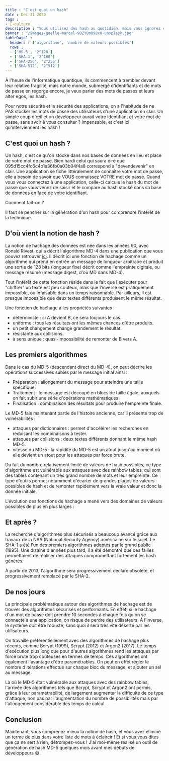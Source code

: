 ```yaml
---
title : "C'est quoi un hash"
date : Dec 31 2050
tags :
- I-culture
description : "Vous utilisez des hash au quotidien, mais vous ignorez ce que c'est ? Découvrons-le ensemble !"
banner : "/images/gaelle-marcel-9DZY0mO98xU-unsplash.jpg"
tableData1 :
  headers : ['algorithme', 'nombre de valeurs possibles']
  rows :
  - ['MD-5', '2^128']
  - ['SHA-1', '2^160']
  - ['SHA-256', '2^256']
  - ['SHA-512', '2^512']
---
```


À l'heure de l'informatique quantique, ils commencent à trembler devant leur relative fragilité, mais notre monde, submergé d'identifiants et de mots de passe en regorge encore, je veux parler des mots de passes et leurs alter egos, les hash.

Pour notre sécurité et la sécurité des applications, on a l'habitude de ne PAS stocker les mots de passe des utilisateurs d'une application en clair. Un simple coup d'œil et un développeur aurait votre identifiant et votre mot de passe, sans avoir à vous consulter ? Impensable, et c'est ici qu'interviennent les hash !

## C'est quoi un hash ?

Un hash, c'est ce qu'on stocke dans nos bases de données en lieu et place de votre mot de passe. Bien hardi celui qui saura dire que 095d15cc4fc6c4b1a36fb0a03b04f4a8 correspond à "devendevenir" en clair. Une application se fiche littéralement de connaître votre mot de passe, elle a besoin de savoir que VOUS connaissez VOTRE mot de passe. Quand vous vous connectez à une application, celle-ci calcule le hash du mot de passe que vous venez de saisir et le compare au hash stocké dans sa base de données en face de votre identifiant. 

Comment fait-on ?

Il faut se pencher sur la génération d'un hash pour comprendre l'intérêt de la technique.

## D'où vient la notion de hash ?

La notion de hachage des données est née dans les années 90, avec Ronald Rivest, qui a décrit l'algorithme MD-4 dans une publication que vous pouvez retrouver [ici](https://link.springer.com/chapter/10.1007/3-540-38424-3_22). Il décrit ici une fonction de hachage comme un algorithme qui prend en entrée un message de longueur arbitraire et produit une sortie de 128 bits (longueur fixe) décrit comme l'empreinte digitale, ou message résumé (message digest, d'où MD dans MD-4).

Tout l'intérêt de cette fonction réside dans le fait que l'exécuter pour "chiffrer" un texte est peu coûteux, mais que l'inverse est pratiquement impossible, ou infaisable dans un temps raisonnable. Par ailleurs, il est presque impossible que deux textes différents produisent le même résultat.

Une fonction de hachage a les propriétés suivantes :

- déterministe : si A devient B, ce sera toujours le cas.
- uniforme : tous les résultats ont les mêmes chances d'être produits.
- un petit changement change grandement le résultat.
- résistante aux collisions.
- à sens unique : quasi-impossibilité de remonter de B vers A.

## Les premiers algorithmes

Dans le cas du MD-5 (descendant direct du MD-4), on peut décrire les opérations successives subies par le message initial ainsi :

- Préparation : allongement du message pour atteindre une taille spécifique.
- Traitement : le message est découpé en blocs de taille égale, auxquels on fait subir une série d'opérations mathématiques.
- Finalisation : combinaison des résultats pour produire l'empreinte finale.

Le MD-5 fais maintenant partie de l'histoire ancienne, car il présente trop de vulnérabilités :

- attaques par dictionnaires : permet d'accélérer les recherches en réduisant les combinaisons à tester.
- attaques par collisions : deux textes différents donnant le même hash MD-5.
- vitesse du MD-5 : la rapidité du MD-5 est un atout jusqu'au moment où elle devient un atout pour les attaques par force brute.

Du fait du nombre relativement limité de valeurs de hash possibles, ce type d'algorithme est vulnérable aux attaques avec des rainbow tables, qui sont des tables contenant un très grand nombre de mots et leur empreinte. Ce type d'outils permet notamment d'écarter de grandes plages de valeurs possibles de hash et de remonter rapidement vers la vraie valeur et donc la donnée initiale.

L'évolution des fonctions de hachage a mené vers des domaines de valeurs possibles de plus en plus larges :

<DataTable data={frontmatter.tableData1} />

## Et après ?

La recherche d'algorithmes plus sécurisés a beaucoup avancé grâce aux travaux de la NSA (National Security Agency) américaine sur le sujet. Le SHA-1 a été l'un des premiers algorithmes adoptés par le grand public (1995). Une dizaine d'années plus tard, il a été démontré que des failles permettaient de réaliser des attaques compromettant fortement les hash générés.

À partir de 2013, l'algorithme sera progressivement déclaré obsolète, et progressivement remplacé par le SHA-2.

## De nos jours

La principale problématique autour des algorithmes de hachage est de trouver des algorithmes sécurisés et performants. En effet, si le hachage d'un mot de passe doit prendre 10 secondes à chaque fois qu'on se connecte à une application, on risque de perdre des utilisateurs. À l'inverse, le système doit être robuste, sans quoi il sera très vite déserté par les utilisateurs.

On travaille préférentiellement avec des algorithmes de hachage plus récents, comme Bcrypt (1999), Scrypt (2012) et Argon2 (2017). Le temps d'exécution plus long que pour d'autres algorithmes rend les attaques par force brute trop coûteuses en termes de temps. Ces algorithmes ont également l'avantage d'être paramétrables. On peut en effet régler le nombre d'itérations effectué sur chaque bloc du message, et ajouter un sel au message. 

Là où le MD-5 était vulnérable aux attaques avec des rainbow tables, l'arrivée des algorithmes tels que Bcrypt, Scrypt et Argon2 ont permis, grâce à leur paramétrabilité, de largement augmenter la difficulté de ce type d'attaque, non pas par l'augmentation du nombre de possibilités mais par l'allongement considérable des temps de calcul.


## Conclusion

Maintenant, vous comprenez mieux la notion de hash, et vous avez éliminé un terme de plus dans votre liste de mots à éclaircir ! Et si vous vous dites que ça ne sert à rien, détrompez-vous ! J'ai moi-même réalisé un outil de génération de hash MD-5 quelques mois avant mes débuts de développeurs 😅.